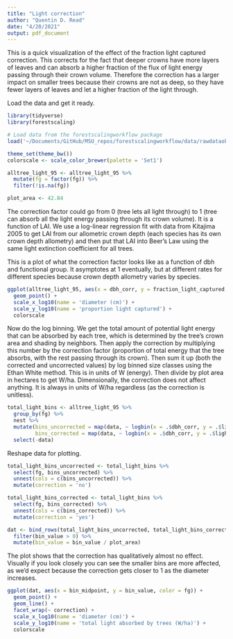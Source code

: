 ```yaml
---
title: "Light correction"
author: "Quentin D. Read"
date: "4/20/2021"
output: pdf_document
---
```


This is a quick visualization of the effect of the fraction light captured correction. This corrects for the fact that deeper crowns have more layers of leaves and can absorb a higher fraction of the flux of light energy passing through their crown volume. Therefore the correction has a larger impact on smaller trees because their crowns are not as deep, so they have fewer layers of leaves and let a higher fraction of the light through.

Load the data and get it ready.

```r

library(tidyverse)
library(forestscaling)

# Load data from the forestscalingworkflow package
load('~/Documents/GitHub/MSU_repos/forestscalingworkflow/data/rawdataobj1995.RData')

theme_set(theme_bw())
colorscale <- scale_color_brewer(palette = 'Set1')

alltree_light_95 <- alltree_light_95 %>%
  mutate(fg = factor(fg)) %>%
  filter(!is.na(fg))

plot_area <- 42.84
```

The correction factor could go from 0 (tree lets all light through) to 1 (tree can absorb all the light energy passing through its crown volume). It is a function of LAI. We use a log-linear regression fit with data from Kitajima 2005 to get LAI from our allometric crown depth (each species has its own crown depth allometry) and then put that LAI into Beer's Law using the same light extinction coefficient for all trees.

This is a plot of what the correction factor looks like as a function of dbh and functional group. It asymptotes at 1 eventually, but at different rates for different species because crown depth allometry varies by species.

```r
ggplot(alltree_light_95, aes(x = dbh_corr, y = fraction_light_captured, color = fg)) +
  geom_point() +
  scale_x_log10(name = 'diameter (cm)') +
  scale_y_log10(name = 'proportion light captured') +
  colorscale
```

Now do the log binning. We get the total amount of potential light energy that can be absorbed by each tree, which is determined by the tree's crown area and shading by neighbors. Then apply the correction by multiplying this number by the correction factor (proportion of total energy that the tree absorbs, with the rest passing through its crown). Then sum it up (both the corrected and uncorrected values) by log binned size classes using the Ethan White method. This is in units of W (energy). Then divide by plot area in hectares to get W/ha. Dimensionally, the correction does not affect anything. It is always in units of W/ha regardless (as the correction is unitless).

```r
total_light_bins <- alltree_light_95 %>%
  group_by(fg) %>%
  nest %>%
  mutate(bins_uncorrected = map(data, ~ logbin(x = .$dbh_corr, y = .$light_received, n = 20)),
         bins_corrected = map(data, ~ logbin(x = .$dbh_corr, y = .$light_received * .$fraction_light_captured, n = 20))) %>%
  select(-data)
```

Reshape data for plotting.
```r
total_light_bins_uncorrected <- total_light_bins %>%
  select(fg, bins_uncorrected) %>%
  unnest(cols = c(bins_uncorrected)) %>%
  mutate(correction = 'no') 

total_light_bins_corrected <- total_light_bins %>%
  select(fg, bins_corrected) %>%
  unnest(cols = c(bins_corrected)) %>%
  mutate(correction = 'yes') 

dat <- bind_rows(total_light_bins_uncorrected, total_light_bins_corrected) %>%
  filter(bin_value > 0) %>%
  mutate(bin_value = bin_value / plot_area)
```

The plot shows that the correction has qualitatively almost no effect. Visually if you look closely you can see the smaller bins are more affected, as we'd expect because the correction gets closer to 1 as the diameter increases.

```r
ggplot(dat, aes(x = bin_midpoint, y = bin_value, color = fg)) +
  geom_point() +
  geom_line() +
  facet_wrap(~ correction) +
  scale_x_log10(name = 'diameter (cm)') +
  scale_y_log10(name = 'total light absorbed by trees (W/ha)') +
  colorscale
```


